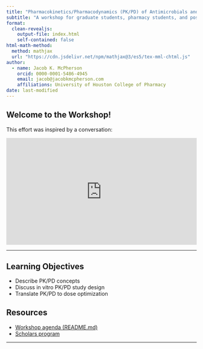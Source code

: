 ```yaml
---
title: "Pharmacokinetics/Pharmacodynamics (PK/PD) of Antimicrobials and Novel Agents"
subtitle: "A workshop for graduate students, pharmacy students, and postdocs"
format: 
  clean-revealjs:
    output-file: index.html
    self-contained: false
html-math-method:
  method: mathjax
  url: "https://cdn.jsdelivr.net/npm/mathjax@3/es5/tex-mml-chtml.js"
author:
  - name: Jacob K. McPherson
    orcid: 0000-0001-5486-4945
    email: jacob@jacobkmcpherson.com
    affiliations: University of Houston College of Pharmacy
date: last-modified
---
```


## Welcome to the Workshop!
::: {.center}
This effort was inspired by a conversation:
:::
<div style="position:relative;padding-bottom:56.25%;height:0;overflow:hidden;">
  <iframe src="https://www.youtube.com/embed/3z4BItBrzbk?si=ot_n5ruLbyF7j6fr"
          title="YouTube video player"
          style="position:absolute;top:0;left:0;width:100%;height:100%;"
          frameborder="0"
          allow="accelerometer; autoplay; clipboard-write; encrypted-media; gyroscope; picture-in-picture; web-share"
          allowfullscreen>
  </iframe>
</div>
---

## Learning Objectives

- Describe PK/PD concepts  
- Discuss in vitro PK/PD study design  
- Translate PK/PD to dose optimization  

## Resources

- [Workshop agenda (README.md)](https://github.com/JacobKMcPherson/workshop_pkpd_antimicrobials/blob/main/README.md)  
- [Scholars program](https://www.gulfcoastconsortia.org/home/research/antimicrobial-resistance/amr-scholars-program/)  

---
